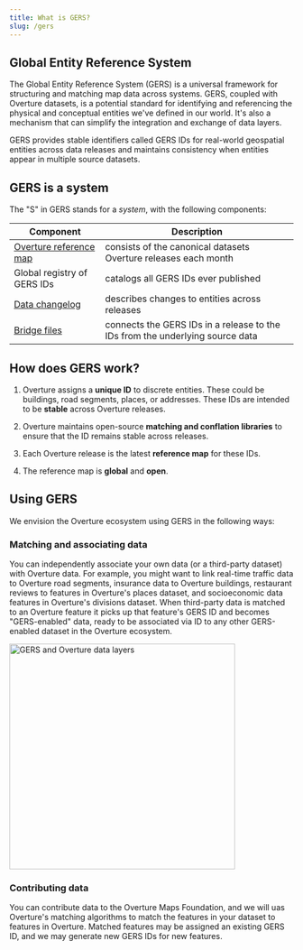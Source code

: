 ```yaml
---
title: What is GERS?
slug: /gers
---
```


## Global Entity Reference System

The Global Entity Reference System (GERS) is a universal framework for structuring and matching map data across systems. GERS, coupled with Overture datasets, is a potential standard for identifying and referencing the physical and conceptual entities we've defined in our world. It's also a mechanism that can simplify the integration and exchange of data layers.

GERS provides stable identifiers called GERS IDs for real-world geospatial entities across data releases and maintains consistency when entities appear in multiple source datasets.

## GERS is a system

The "S" in GERS stands for a *system*, with the following components:

| Component | Description |
| ---------- | ---------- | 
| [Overture reference map](/#overture-data) | consists of the canonical datasets Overture releases each month |
| Global registry of GERS IDs | catalogs all GERS IDs ever published |
| [Data changelog](changelog) | describes changes to entities across releases |
| [Bridge files](bridge-files) | connects the GERS IDs in a release to the IDs from the underlying source data |


## How does GERS work?

1. Overture assigns a **unique ID** to discrete entities. These could be buildings, road segments, places, or addresses. These IDs are intended to be **stable** across Overture releases. 

2. Overture maintains open-source **matching and conflation libraries** to ensure that the ID remains stable across releases.

3. Each Overture release is the latest **reference map** for these IDs.

4. The reference map is **global** and **open**.


## Using GERS

We envision the Overture ecosystem using GERS in the following ways:

### Matching and associating data
You can independently associate your own data (or a third-party dataset) with Overture data. For example, you might want to link real-time traffic data to Overture road segments, insurance data to Overture buildings, restaurant reviews to features in Overture's places dataset, and socioeconomic data features in Overture's divisions dataset. When third-party data is matched to an Overture feature it picks up that feature's GERS ID and becomes "GERS-enabled" data, ready to be associated via ID to any other GERS-enabled dataset in the Overture ecosystem.

<img src="/img/gers-layers.png" alt="GERS and Overture data layers" width="400"/>


### Contributing data
You can contribute data to the Overture Maps Foundation, and we will uas Overture's matching algorithms to match the features in your dataset to features in Overture. Matched features may be assigned an existing GERS ID, and we may generate new GERS IDs for new features. 

